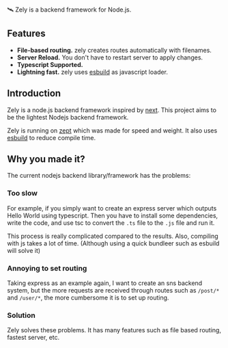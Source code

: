 🛰️ Zely is a backend framework for Node.js.

## Features

- **File-based routing.** zely creates routes automatically with filenames.
- **Server Reload.** You don't have to restart server to apply changes.
- **Typescript Supported.**
- **Lightning fast.** zely uses [esbuild](https://esbuild.github.io/) as javascript loader.

## Introduction

Zely is a node.js backend framework inspired by [next](https://nextjs.org/). This project aims to be the lightest Nodejs backend framework.

Zely is running on [zept](https://npmjs.com/package/zept) which was made for speed and weight. It also uses [esbuild](https://esbuild.github.io/) to reduce compile time.

## Why you made it?

The current nodejs backend library/framework has the problems:

### Too slow

For example, if you simply want to create an express server which outputs Hello World using typescript. Then you have to install some dependencies, write the code, and use tsc to convert the `.ts` file to the `.js` file and run it.

This process is really complicated compared to the results. Also, compiling with js takes a lot of time. (Although using a quick bundleer such as esbuild will solve it)

### Annoying to set routing

Taking express as an example again, I want to create an sns backend system, but the more requests are received through routes such as `/post/*` and `/user/*`, the more cumbersome it is to set up routing.

### Solution

Zely solves these problems. It has many features such as file based routing, fastest server, etc.
